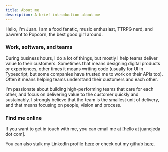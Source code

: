 ```yaml
---
title: About me
description: A brief introduction about me
---
```


Hello, I'm Juan. I am a food fanatic, music enthusiast, TTRPG nerd, and pawrent to Popcorn, the best good girl around.

### Work, software, and teams

During business hours, I do a lot of things, but mostly I help teams deliver value to their customers. Sometimes that means designing digital products or experiences, other times it means writing code (usually for UI in Typescript, but some companies have trusted me to work on their APIs too). Often it means helping teams understand their customers and each other.

I'm passionate about building high-performing teams that care for each other, and focus on delivering value to the customer quickly and sustainably. I strongly believe that the team is the smallest unit of delivery, and that means focusing on people, vision and process.

### Find me online
If you want to get in touch with me, you can email me at [hello at juanojeda dot com].

You can also stalk my LinkedIn profile [here](https://www.linkedin.com/in/juan-ojeda) or check out my github [here](https://github.com/juanojeda).
